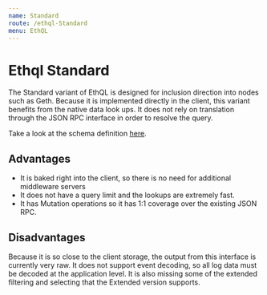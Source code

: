 ```yaml
---
name: Standard
route: /ethql-Standard
menu: EthQL
---
```


# Ethql Standard

The Standard variant of EthQL is designed for inclusion direction into nodes such
as Geth. Because it is implemented directly in the client, this variant benefits
from the native data look ups. It does not rely on translation through the JSON RPC
interface in order to resolve the query.

Take a look at the schema definition [here](./geth-ethql.gpl).

## Advantages
- It is baked right into the client, so there is no need for additional middleware servers
- It does not have a query limit and the lookups are extremely fast.
- It has Mutation operations so it has 1:1 coverage over the existing JSON RPC.

## Disadvantages
Because it is so close to the client storage, the output from this interface is currently
very raw.  It does not support event decoding, so all log data must be decoded at the
application level. It is also missing some of the extended filtering and selecting
that the Extended version supports.

